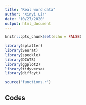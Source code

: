 ```yaml
---
title: "Real word data"
author: "Xinyi Lin"
date: "10/27/2020"
output: html_document
---
```


```r
knitr::opts_chunk$set(echo = FALSE)
```

```r
library(splatter)
library(Seurat)
library(speckle)
library(DCATS)
library(ggplot2)
library(tidyverse)
library(diffcyt)
```

```r
source("functions.r")
```

## Codes

```r
```

